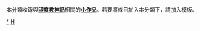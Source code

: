 {{hidden category}}
本分類收錄與'''[[印度教神話|印度教神話]]'''相關的'''[[Wikipedia:小作品|小作品]]'''。若要將條目加入本分類下，請加入'''{{tl|Hindu-myth-stub}}'''模板。

[[Category:印度教神話|*]]
[[Category:神话小作品|H]]